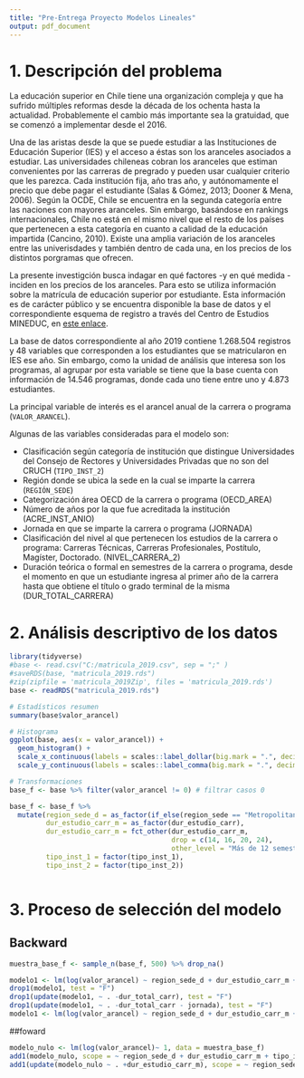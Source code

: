 ```yaml
---
title: "Pre-Entrega Proyecto Modelos Lineales"
output: pdf_document
---
```


# 1. Descripción del problema

La educación superior en Chile tiene una organización compleja y que ha sufrido múltiples reformas desde la década de los ochenta hasta la actualidad. Probablemente el cambio más importante sea la gratuidad, que se comenzó a implementar desde el 2016. 

Una de las aristas desde la que se puede estudiar a las Instituciones de Educación Superior (IES) y el acceso a éstas son los aranceles asociados a estudiar. Las universidades chileneas cobran los aranceles que estiman convenientes por las carreras de pregrado y pueden usar cualquier criterio que les parezca. Cada institución fija, año tras año, y autónomamente el precio que debe pagar el estudiante (Salas & Gómez, 2013; Dooner & Mena, 2006). Según la OCDE, Chile se encuentra en la segunda categoría entre las naciones con mayores aranceles. Sin embargo, basándose en rankings internacionales, Chile no está en el mismo nivel que el resto de los países que pertenecen a esta categoría en cuanto a calidad de la educación impartida (Cancino, 2010). Existe una amplia variación de los aranceles entre las univerisdades y también dentro de cada una, en los precios de los distintos porgramas que ofrecen.

La presente investigción busca indagar en qué factores -y en qué medida - inciden en los precios de los aranceles. Para esto se utiliza información sobre la matrícula de educación superior por estudiante. Esta información es de carácter público y se encuentra disponible la base de datos y el correspondiente esquema de registro a través del Centro de Estudios MINEDUC, en [este enlace](http://datos.mineduc.cl/dashboards/20195/descarga-bases-de-datos-matricula-en-educacion-superior/).

La base de datos correspondiente al año 2019 contiene 1.268.504 registros y 48 variables que corresponden a los estudiantes que se matricularon en IES ese año. Sin embargo, como la unidad de análisis que interesa son los programas, al agrupar por esta variable se tiene que la base cuenta con información de 14.546 programas, donde cada uno tiene entre uno y 4.873 estudiantes.

La principal variable de interés es el arancel anual de la carrera o programa (`VALOR_ARANCEL`).

Algunas de las variables consideradas para el modelo son:

* Clasificación según categoría de institución que distingue Universidades del Consejo de Rectores y Universidades Privadas que no son del CRUCH (`TIPO_INST_2`)
* Región donde se ubica la sede en la cual se imparte la carrera (`REGIÓN_SEDE`)
* Categorización área OECD de la carrera o programa (OECD_AREA)
* Número de años por la que fue acreditada la institución (ACRE_INST_ANIO)
* Jornada en que se imparte la carrera o programa (JORNADA)
* Clasificación del nivel al que pertenecen los estudios de la carrera o programa: Carreras Técnicas, Carreras Profesionales, Postítulo, Magíster, Doctorado. (NIVEL_CARRERA_2)
* Duración teórica o formal en semestres de la carrera o programa, desde el momento en que un estudiante ingresa al primer año de la carrera hasta que obtiene el título o grado terminal de la misma (DUR_TOTAL_CARRERA)

# 2. Análisis descriptivo de los datos


```r
library(tidyverse)
#base <- read.csv("C:/matricula_2019.csv", sep = ";" )
#saveRDS(base, "matricula_2019.rds")
#zip(zipfile = 'matricula_2019Zip', files = 'matricula_2019.rds')
base <- readRDS("matricula_2019.rds")
```
```r
# Estadísticos resumen
summary(base$valor_arancel)
```


```r
# Histograma
ggplot(base, aes(x = valor_arancel)) +
  geom_histogram() +
  scale_x_continuous(labels = scales::label_dollar(big.mark = ".", decimal.mark = ",")) + 
  scale_y_continuous(labels = scales::label_comma(big.mark = ".", decimal.mark = ","))

```


```r
# Transformaciones 
base_f <- base %>% filter(valor_arancel != 0) # filtrar casos 0

base_f <- base_f %>% 
  mutate(region_sede_d = as_factor(if_else(region_sede == "Metropolitana", 1, 0)),
         dur_estudio_carr_m = as_factor(dur_estudio_carr),
         dur_estudio_carr_m = fct_other(dur_estudio_carr_m, 
                                        drop = c(14, 16, 20, 24), 
                                        other_level = "Más de 12 semestres"),
         tipo_inst_1 = factor(tipo_inst_1),
         tipo_inst_2 = factor(tipo_inst_2))



```

# 3. Proceso de selección del modelo

## Backward 
```r
muestra_base_f <- sample_n(base_f, 500) %>% drop_na()

modelo1 <- lm(log(valor_arancel) ~ region_sede_d + dur_estudio_carr_m + tipo_inst_1 + oecd_area + acre_inst_anio +  jornada + tipo_inst_2 + nivel_carrera_2 + dur_total_carr, data = muestra_base_f)
drop1(modelo1, test = "F")
drop1(update(modelo1, ~ . -dur_total_carr), test = "F")
drop1(update(modelo1, ~ . -dur_total_carr - jornada), test = "F")
modelo1 <- lm(log(valor_arancel) ~ region_sede_d + dur_estudio_carr_m + tipo_inst_1 + oecd_area + acre_inst_anio  + tipo_inst_2 + nivel_carrera_2, data = muestra_base_f)

```

##foward 

```r
modelo_nulo <- lm(log(valor_arancel)~ 1, data = muestra_base_f)
add1(modelo_nulo, scope = ~ region_sede_d + dur_estudio_carr_m + tipo_inst_1 + oecd_area + acre_inst_anio +  jornada + tipo_inst_2 + nivel_carrera_2 + dur_total_carr, test = "F")
add1(update(modelo_nulo ~ . +dur_estudio_carr_m), scope = ~ region_sede_d + dur_estudio_carr_m + tipo_inst_1 + oecd_area + acre_inst_anio +  jornada + tipo_inst_2 + nivel_carrera_2 + dur_total_carr, test = "F")

```





